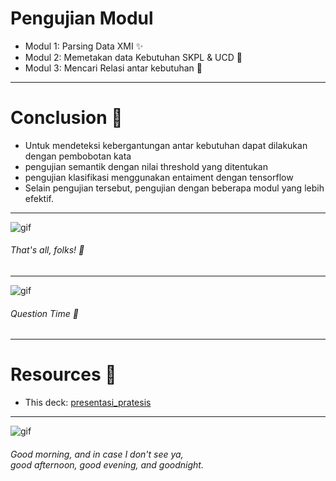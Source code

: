 
# Pengujian Modul
- Modul 1: Parsing Data XMI ✨
- Modul 2: Memetakan data Kebutuhan SKPL & UCD  🙅
- Modul 3: Mencari Relasi antar kebutuhan 🙇
---

# Conclusion 🤘

<ul>
  <Appear>
    <li>Untuk mendeteksi kebergantungan antar kebutuhan dapat dilakukan dengan pembobotan kata</li>
    <li>pengujian semantik dengan nilai threshold yang ditentukan</li>
    <li>pengujian klasifikasi menggunakan entaiment dengan tensorflow</li>
    <li> Selain pengujian tersebut, pengujian dengan beberapa modul yang lebih efektif.</li>
  </Appear>
</ul>

---

![gif](https://media3.giphy.com/media/upg0i1m4DLe5q/source.gif)

###### That's all, folks! 🐰

---

![gif](https://media.giphy.com/media/l0HlRnAWXxn0MhKLK/giphy.gif)

###### Question Time 🙋

---

# Resources 🔖

- This deck: [presentasi_pratesis](https://s.id/presentasi-asyrofi.com)


---

![gif](https://media.giphy.com/media/VGHtpsS3UJNRK/giphy.gif)

###### Good morning, and in case I don't see ya, <br /> good afternoon, good evening, and goodnight.
